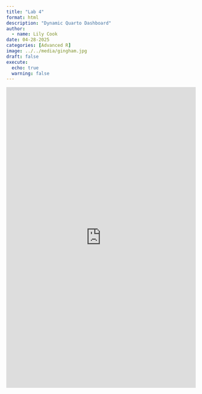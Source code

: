 ```yaml
---
title: "Lab 4"
format: html
description: "Dynamic Quarto Dashboard"
author:
  - name: Lily Cook
date: 04-28-2025
categories: [Advanced R]
image: ../../media/gingham.jpg
draft: false 
execute: 
  echo: true
  warning: false
---
```



```{=html}

<center>

<iframe src="https://lilypcook.shinyapps.io/lab4/" frameborder="0" width="100%" height="800px" allowfullscreen="true" mozallowfullscreen="true" webkitallowfullscreen="true">

</iframe>

</center>

```